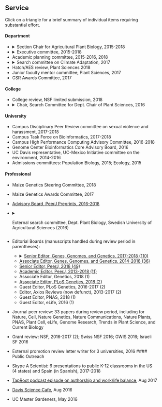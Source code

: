 ## Service 

Click on a triangle for a brief summary of individual items requiring substantial effort.  

#### Department
- <details>
    <summary>Section Chair for Agricultural Plant Biology, 2015-2018
</summary>
    <p style="margin-left: 30px">This appointment requires ~10% of my time each year (estimated 250 hrs), consisting of writing merit/promotion letters for one section of the department and serving as acting chair. 
</p></details> 
- <details>
    <summary>Executive committee, 2015-2018
</summary>
    <p style="margin-left: 30px">Attended monthly meetings of the executive committee, participated in email discussion on various departmental issues. 
</p></details> 
- Academic planning committee, 2015-2016, 2018
- <details>
    <summary> Search committee on Climate Adaptation, 2017
</summary>
    <p style="margin-left: 30px">Attended multiple committee meetings and interviews and recruited candidates.
</p></details> 
-   Hatch/AES review, Plant Sciences 2018
-   Junior faculty mentor committee, Plant Sciences, 2017
- GSR Awards Committee, 2017

#### College 
-   College review, NSF limited submission, 2018
- <details>
    <summary>Chair, Search Committee for Dept. Chair of Plant Sciences, 2016
</summary>
    <p style="margin-left: 30px">Lead the search committee for the new department chair. Significant time commitments in recruiting candidates, writing the search plan, administrating the search, interviewing candidates, and coordinating with the Dean's Office.
</p></details> 

#### University 
-   Campus Disciplinary Peer Review committee on sexual violence and harassment, 2017-2018
-   Campus Task Force on Bioinformatics, 2017-2018
-   Campus High Performance Computing Advisory Committee, 2016-2018
-   Genome Center Bioinformatics Core Advisory Board, 2016
-   UC Davis representative, UC-Mexico Initiative committee on the
    environment, 2014-2016
-   Admissions committees: Population Biology, 2015; Ecology, 2015

#### Professional 

-   Maize Genetics Steering Committee, 2018
-   Maize Genetics Awards Committee, 2017
-   [Advisory Board, PeerJ Preprints,
    2016-2018](https://peerj.com/rossibarra/)
  - <details>
    <summary>External search committee, Dept. Plant Biology, Swedish University
    of Agricultural Sciences (2016)
</summary>
    <p style="margin-left: 30px">Reviewed dossiers, interviewed candidates, met with search committee to recommend hiring.
</p></details> 
-   Editorial Boards (manuscripts handled during review period in
    parentheses):
    - <details>
    <summary>[Senior Editor, Genes, Genomes, and Genetics, 2017-2018
        (110)](http://www.g3journal.org/content/editorial-board-0)
</summary>
    <p style="margin-left: 30px">Involves weekly meetings with editorial staff and mutliple hours a week overseeing manuscript reivew and decisions.  </p></details> 
    -   [Associate Editor, Genes, Genomes, and Genetics, 2014-2018
        (36)](http://www.g3journal.org/content/editorial-board-0)
    -   [Senior Editor, PeerJ, 2018
        (49)](https://peerj.com/sections/plant-biology/)
    -   [Academic Editor, PeerJ, 2013-2018
        (11)](https://peerj.com/rossibarra/)
    -   Associate Editor, Genetics, 2018 (1)
    -   [Associate Editor, PLoS Genetics, 2018
        (2)](http://journals.plos.org/plosgenetics/s/editorial-board)
    -   Guest Editor, PLoS Genetics, 2016-2017 (2)
    -   Editor, Axios Reviews (now defunct), 2013-2017 (2)
    -   Guest Editor, PNAS, 2018 (1)
    -   Guest Editor, eLife, 2016 (1)

-   Journal peer review: 33 papers during review period, including for
    Nature, Cell, Nature Genetics, Nature Communications, Nature Plants,
    PNAS, Plant Cell, eLife, Genome Research, Trends in Plant Science,
    and Current Biology
- Grant review: NSF, 2016-2017 (2); Swiss NSF 2016; GWIS 2016; Israeli SF 2016  
- External promotion review letter writer for 3 universities, 2016
#### Public Outreach 

-   Skype A Scientist: 6 presentations to public K-12 classrooms in the
    US (4 states) and Spain (in Spanish), 2017-2018
-   [TapRoot podcast episode on authorship and work/life
    balance](https://plantae.org/taproot-podcast-s1e6-population-genetics-authorship-lists-worklife-balance-and-raining-cockroaches-with-jeffrey-ross-ibarra/),
    Aug 2017
-   [Davis Science
    Cafe](https://capscicomm.org/tag/jeffrey-ross-ibarra/), Aug 2016
-   UC Master Gardeners, May 2016
